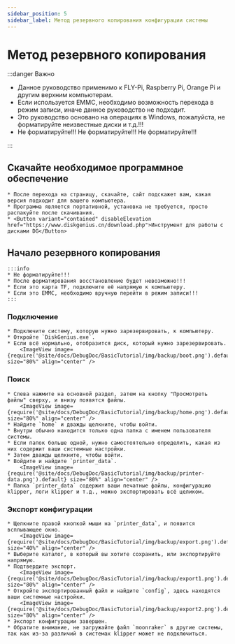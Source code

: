```yaml
---
sidebar_position: 5
sidebar_label: Метод резервного копирования конфигурации системы
---
```



# Метод резервного копирования

:::danger Важно

* Данное руководство применимо к FLY-Pi, Raspberry Pi, Orange Pi и другим верхним компьютерам.
* Если используется EMMC, необходимо возможность перехода в режим записи, иначе данное руководство не подходит.
* Это руководство основано на операциях в Windows, пожалуйста, не форматируйте неизвестные диски и т.д.!!!
* Не форматируйте!!!    Не форматируйте!!!  Не форматируйте!!!

:::

## Скачайте необходимое программное обеспечение

    * После перехода на страницу, скачайте, сайт подскажет вам, какая версия подходит для вашего компьютера.
    * Программа является портативной, установка не требуется, просто распакуйте после скачивания.
    * <Button variant="contained" disableElevation href="https://www.diskgenius.cn/download.php">Инструмент для работы с дисками DG</Button>

## Начало резервного копирования

    :::info
    * Не форматируйте!!!
    * После форматирования восстановление будет невозможно!!!
    * Если это карта TF, подключите её напрямую к компьютеру.
    * Если это EMMC, необходимо вручную перейти в режим записи!!!
    :::

### Подключение
    * Подключите систему, которую нужно зарезервировать, к компьютеру.
    * Откройте `DiskGenius.exe`.
    * Если всё нормально, отобразится диск, который нужно зарезервировать.
        <ImageView image={require('@site/docs/DebugDoc/BasicTutorial/img/backup/boot.png').default} size="80%" align="center" />
    
### Поиск
    * Слева нажмите на основной раздел, затем на кнопку "Просмотреть файлы" сверху, и внизу появятся файлы.
        <ImageView image={require('@site/docs/DebugDoc/BasicTutorial/img/backup/home.png').default} size="80%" align="center" />
    * Найдите `home` и дважды щелкните, чтобы войти.
    * Внутри обычно находится только одна папка с именем пользователя системы.
    * Если папок больше одной, нужно самостоятельно определить, какая из них содержит ваши системные настройки.
    * Затем дважды щелкните, чтобы войти.
    * Войдите и найдите `printer_data`.
        <ImageView image={require('@site/docs/DebugDoc/BasicTutorial/img/backup/printer-data.png').default} size="80%" align="center" />
    * Папка `printer_data` содержит ваши печатные файлы, конфигурацию klipper, логи klipper и т.д., можно экспортировать всё целиком.

### Экспорт конфигурации
    * Щелкните правой кнопкой мыши на `printer_data`, и появится всплывающее окно.
        <ImageView image={require('@site/docs/DebugDoc/BasicTutorial/img/backup/export.png').default} size="40%" align="center" />
    * Выберите каталог, в который вы хотите сохранить, или экспортируйте напрямую.
    * Подтвердите экспорт.
        <ImageView image={require('@site/docs/DebugDoc/BasicTutorial/img/backup/export1.png').default} size="80%" align="center" />
    * Откройте экспортированный файл и найдите `config`, здесь находятся ваши системные настройки.
        <ImageView image={require('@site/docs/DebugDoc/BasicTutorial/img/backup/export2.png').default} size="80%" align="center" />
    * Экспорт конфигурации завершен.
    * Обратите внимание, не загружайте файл `moonraker` в другие системы, так как из-за различий в системах klipper может не подключиться.
